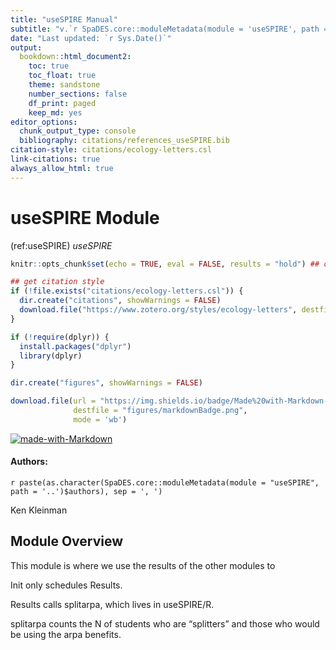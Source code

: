 ```yaml
---
title: "useSPIRE Manual"
subtitle: "v.`r SpaDES.core::moduleMetadata(module = 'useSPIRE', path = '..')$version`"
date: "Last updated: `r Sys.Date()`"
output:
  bookdown::html_document2:
    toc: true
    toc_float: true
    theme: sandstone
    number_sections: false
    df_print: paged
    keep_md: yes
editor_options:
  chunk_output_type: console
  bibliography: citations/references_useSPIRE.bib
citation-style: citations/ecology-letters.csl
link-citations: true
always_allow_html: true
---
```


# useSPIRE Module

<!-- the following are text references used in captions for LaTeX compatibility -->
(ref:useSPIRE) *useSPIRE*

```r
knitr::opts_chunk$set(echo = TRUE, eval = FALSE, results = "hold") ## change to eval = TRUE if all chunks are to be evaluated

## get citation style
if (!file.exists("citations/ecology-letters.csl")) {
  dir.create("citations", showWarnings = FALSE)
  download.file("https://www.zotero.org/styles/ecology-letters", destfile = "citations/ecology-letters.csl")
}

if (!require(dplyr)) {
  install.packages("dplyr")
  library(dplyr)
}

dir.create("figures", showWarnings = FALSE)

download.file(url = "https://img.shields.io/badge/Made%20with-Markdown-1f425f.png",
              destfile = "figures/markdownBadge.png",
              mode = 'wb')
```

[![made-with-Markdown](figures/markdownBadge.png)](http://commonmark.org)

<!-- if knitting to pdf remember to add the pandoc_args: ["--extract-media", "."] option to yml in order to get the badge images -->

#### Authors:

`r paste(as.character(SpaDES.core::moduleMetadata(module = "useSPIRE", path = '..')$authors), sep = ', ')`
<!-- ideally separate authors with new lines, '\n' not working -->

Ken Kleinman

## Module Overview

This module is where we use the results of the other modules to 

Init only schedules Results.

Results calls splitarpa, which lives in useSPIRE/R.

splitarpa counts the N of students who are "splitters" and those who would be using the arpa benefits.








